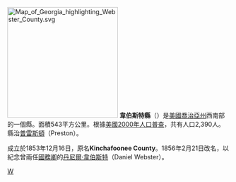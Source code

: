 {{noteTA
|T=zh-hans:韦伯斯特县 (佐治亚州);zh-hk:韋伯斯特縣 (喬治亞州);zh-tw:韋伯斯特郡 (喬治亞州);
}}

[[File:Map_of_Georgia_highlighting_Webster_County.svg|250px]]
{{Otheruses|韋伯斯特縣|subject=美國喬治亞州的一個縣|other=同名的縣}}
'''韋伯斯特縣'''（{{lang-en|Webster County}}）是[[美國|美國]][[喬治亞州|喬治亞州]]西南部的一個縣。面積543平方公里。根據[[美國2000年人口普查|美國2000年人口普查]]，共有人口2,390人。縣治[[普雷斯頓_(喬治亞州)|普雷斯頓]]（Preston）。

成立於1853年12月16日，原名'''Kinchafoonee County'''。1856年2月21日改名，以紀念曾兩任[[美國國務卿|國務卿]]的[[丹尼爾·韋伯斯特|丹尼爾·韋伯斯特]]（Daniel Webster）。

{{韋伯斯特縣 (喬治亞州)}}
{{佐治亚州}}

[[Category:佐治亚州行政区划|W]]